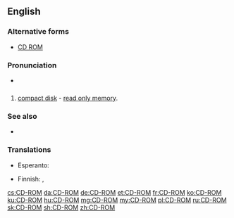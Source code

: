 ==English==

===Alternative forms===
* [[CD ROM]]
===Pronunciation===
* {{IPA|/si.diˈɹɒm/|lang=en}}

==={{acronym-old|en}}===
{{en-noun|head=[[CD]]-[[ROM]]}}

# [[compact disk]] - [[read only memory]].

===See also===
* {{projectlink|wikipedia}}
=== Translations ===
{{trans-top|CD-ROM}}
* Esperanto: {{t|eo|KD-NLM}}
{{trans-mid}}
* Finnish: {{t|fi|CD-ROM-levy}}, {{t|fi|CD-ROM}}
{{trans-bottom}}

[[cs:CD-ROM]]
[[da:CD-ROM]]
[[de:CD-ROM]]
[[et:CD-ROM]]
[[fr:CD-ROM]]
[[ko:CD-ROM]]
[[ku:CD-ROM]]
[[hu:CD-ROM]]
[[mg:CD-ROM]]
[[my:CD-ROM]]
[[pl:CD-ROM]]
[[ru:CD-ROM]]
[[sk:CD-ROM]]
[[sh:CD-ROM]]
[[zh:CD-ROM]]